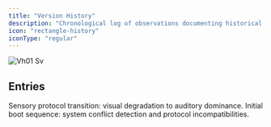 ```yaml
---
title: "Version History"
description: "Chronological log of observations documenting historical protocols, legacy code persistence, and system evolution patterns."
icon: "rectangle-history"
iconType: "regular"
---
```


![Vh01 Sv](/images/vh01.svg)

## Entries

<Columns cols={2}>
  <Card title="oslobodjena-dusk-20251001" icon="atom-simple" iconType="regular" href="/cf-01/oslobodjena-dusk-20251001" cta="View">
    Sensory protocol transition: visual degradation to auditory dominance.
  </Card>
  <Card title="arrival-sequence-20250930" icon="atom-simple" iconType="regular" href="/cf-01/arrival-sequence-20250930" cta="View">
    Initial boot sequence: system conflict detection and protocol incompatibilities.
  </Card>
  <Card title="Test" icon="sparkles" href="/cf-01/arrival-sequence-20250930">
    
  </Card>
</Columns>

## 